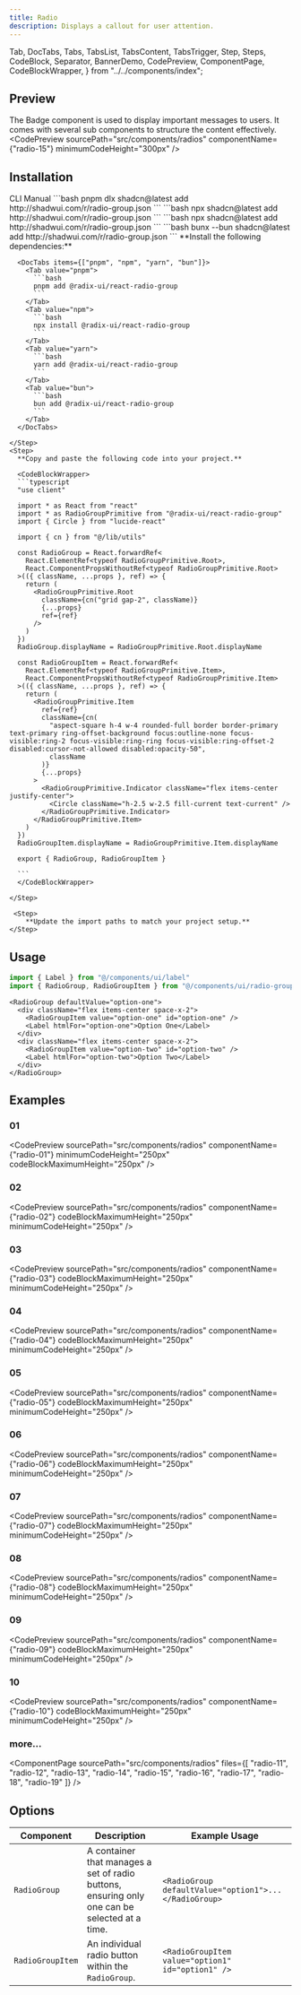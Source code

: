 ```yaml
---
title: Radio
description: Displays a callout for user attention.
---
```


  Tab,
  DocTabs,
  Tabs,
  TabsList,
  TabsContent,
  TabsTrigger,
  Step,
  Steps,
  CodeBlock,
  Separator,
  BannerDemo,
  CodePreview,
  ComponentPage,
  CodeBlockWrapper,
} from "../../components/index";

## Preview
The Badge component is used to display important messages to users. It comes with several sub components to structure the content effectively.
<CodePreview
  sourcePath="src/components/radios"
  componentName={"radio-15"}
  minimumCodeHeight="300px"
/>

## Installation 
<Tabs defaultValue="cli">
  <TabsList className="pb-0 h-10 rounded-md bg-hidden">
    <TabsTrigger
      value="cli"
      className="rounded-sm px-2 py-1.5 data-[state=active]:text-chai data-[state=active]:underline data-[state=active]:underline-offset-10 data-[state=active]:decoration-3 hover:cursor-pointer data-[state=active]:bg-hidden data-[state=active]:shadow-none"
    >
      CLI
    </TabsTrigger>
    <TabsTrigger
      value="manual"
      className="rounded-sm px-2 py-1.5 data-[state=active]:text-chai data-[state=active]:underline data-[state=active]:underline-offset-10 data-[state=active]:decoration-3 hover:cursor-pointer data-[state=active]:bg-hidden data-[state=active]:shadow-none"
    >
      Manual
    </TabsTrigger>
  </TabsList>
  <Separator />
  <TabsContent value="cli" className="p-0 mt-0">
    <DocTabs items={["pnpm", "npm", "yarn", "bun"]}>
      <Tab value="pnpm">
        ```bash
        pnpm dlx shadcn@latest add http://shadwui.com/r/radio-group.json
        ```
      </Tab>
      <Tab value="npm">
        ```bash
        npx shadcn@latest add http://shadwui.com/r/radio-group.json
        ```
      </Tab>
      <Tab value="yarn">
        ```bash
        npx shadcn@latest add http://shadwui.com/r/radio-group.json
        ```
      </Tab>
      <Tab value="bun">
        ```bash
        bunx --bun shadcn@latest add http://shadwui.com/r/radio-group.json
        ```
      </Tab>
    </DocTabs>
  </TabsContent>

  <TabsContent value="manual" className="p-0 mt-0">
   <Steps>
    <Step>
      **Install the following dependencies:**

      <DocTabs items={["pnpm", "npm", "yarn", "bun"]}>
        <Tab value="pnpm">
          ```bash
          pnpm add @radix-ui/react-radio-group
          ```
        </Tab>
        <Tab value="npm">
          ```bash
          npx install @radix-ui/react-radio-group
          ```
        </Tab>
        <Tab value="yarn">
          ```bash
          yarn add @radix-ui/react-radio-group
          ```
        </Tab>
        <Tab value="bun">
          ```bash
          bun add @radix-ui/react-radio-group
          ```
        </Tab>
      </DocTabs>

    </Step>
    <Step>
      **Copy and paste the following code into your project.**

      <CodeBlockWrapper>
      ```typescript
      "use client"

      import * as React from "react"
      import * as RadioGroupPrimitive from "@radix-ui/react-radio-group"
      import { Circle } from "lucide-react"

      import { cn } from "@/lib/utils"

      const RadioGroup = React.forwardRef<
        React.ElementRef<typeof RadioGroupPrimitive.Root>,
        React.ComponentPropsWithoutRef<typeof RadioGroupPrimitive.Root>
      >(({ className, ...props }, ref) => {
        return (
          <RadioGroupPrimitive.Root
            className={cn("grid gap-2", className)}
            {...props}
            ref={ref}
          />
        )
      })
      RadioGroup.displayName = RadioGroupPrimitive.Root.displayName

      const RadioGroupItem = React.forwardRef<
        React.ElementRef<typeof RadioGroupPrimitive.Item>,
        React.ComponentPropsWithoutRef<typeof RadioGroupPrimitive.Item>
      >(({ className, ...props }, ref) => {
        return (
          <RadioGroupPrimitive.Item
            ref={ref}
            className={cn(
              "aspect-square h-4 w-4 rounded-full border border-primary text-primary ring-offset-background focus:outline-none focus-visible:ring-2 focus-visible:ring-ring focus-visible:ring-offset-2 disabled:cursor-not-allowed disabled:opacity-50",
              className
            )}
            {...props}
          >
            <RadioGroupPrimitive.Indicator className="flex items-center justify-center">
              <Circle className="h-2.5 w-2.5 fill-current text-current" />
            </RadioGroupPrimitive.Indicator>
          </RadioGroupPrimitive.Item>
        )
      })
      RadioGroupItem.displayName = RadioGroupPrimitive.Item.displayName

      export { RadioGroup, RadioGroupItem }

      ```
      </CodeBlockWrapper>

    </Step>

     <Step>
        **Update the import paths to match your project setup.**
    </Step>
   </Steps>
  </TabsContent>
</Tabs>

## Usage
```jsx
import { Label } from "@/components/ui/label"
import { RadioGroup, RadioGroupItem } from "@/components/ui/radio-group"
```

```tsx
<RadioGroup defaultValue="option-one">
  <div className="flex items-center space-x-2">
    <RadioGroupItem value="option-one" id="option-one" />
    <Label htmlFor="option-one">Option One</Label>
  </div>
  <div className="flex items-center space-x-2">
    <RadioGroupItem value="option-two" id="option-two" />
    <Label htmlFor="option-two">Option Two</Label>
  </div>
</RadioGroup>
```

## Examples
### 01
<CodePreview
  sourcePath="src/components/radios"
  componentName={"radio-01"}
  minimumCodeHeight="250px"
  codeBlockMaximumHeight="250px"
/>

### 02
<CodePreview
  sourcePath="src/components/radios"
  componentName={"radio-02"}
  codeBlockMaximumHeight="250px"
  minimumCodeHeight="250px"
/>

### 03
<CodePreview
  sourcePath="src/components/radios"
  componentName={"radio-03"}
  codeBlockMaximumHeight="250px"
  minimumCodeHeight="250px"
/>

### 04
<CodePreview
  sourcePath="src/components/radios"
  componentName={"radio-04"}
  codeBlockMaximumHeight="250px"
  minimumCodeHeight="250px"
/>

### 05
<CodePreview
  sourcePath="src/components/radios"
  componentName={"radio-05"}
  codeBlockMaximumHeight="250px"
  minimumCodeHeight="250px"
/>

### 06
<CodePreview
  sourcePath="src/components/radios"
  componentName={"radio-06"}
  codeBlockMaximumHeight="250px"
  minimumCodeHeight="250px"
/>

### 07
<CodePreview
  sourcePath="src/components/radios"
  componentName={"radio-07"}
  codeBlockMaximumHeight="250px"
  minimumCodeHeight="250px"
/>

### 08
<CodePreview
  sourcePath="src/components/radios"
  componentName={"radio-08"}
  codeBlockMaximumHeight="250px"
  minimumCodeHeight="250px"
/>

### 09
<CodePreview
  sourcePath="src/components/radios"
  componentName={"radio-09"}
  codeBlockMaximumHeight="250px"
  minimumCodeHeight="250px"
/>

### 10
<CodePreview
  sourcePath="src/components/radios"
  componentName={"radio-10"}
  codeBlockMaximumHeight="250px"
  minimumCodeHeight="250px"
/>

### more...
<ComponentPage 
  sourcePath="src/components/radios"
  files={[
    "radio-11",
    "radio-12",
    "radio-13",
    "radio-14",
    "radio-15",
    "radio-16",
    "radio-17",
    "radio-18",
    "radio-19"
  ]}
/>


## Options
|  Component        | Description                                                                                   | Example Usage                                           |
| ----------------- | --------------------------------------------------------------------------------------------- | ------------------------------------------------------  |
| `RadioGroup`      | A container that manages a set of radio buttons, ensuring only one can be selected at a time. | `<RadioGroup defaultValue="option1">...</RadioGroup>`   |
| `RadioGroupItem`  | An individual radio button within the `RadioGroup`.                                           | `<RadioGroupItem value="option1" id="option1" />`       |
